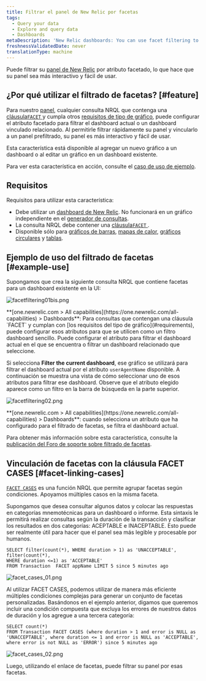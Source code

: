```yaml
---
title: Filtrar el panel de New Relic por facetas
tags:
  - Query your data
  - Explore and query data
  - Dashboards
metaDescription: 'New Relic dashboards: You can use facet filtering to filter dashboards by specific attributes.'
freshnessValidatedDate: never
translationType: machine
---
```






Puede filtrar su [panel de New Relic](/docs/dashboards/new-relic-one-dashboards/get-started/introduction-new-relic-one-dashboards) por atributo facetado, lo que hace que su panel sea más interactivo y fácil de usar.

## ¿Por qué utilizar el filtrado de facetas? [#feature]

Para nuestro [panel](/docs/dashboards/new-relic-one-dashboards/get-started/introduction-new-relic-one-dashboards), cualquier consulta NRQL que contenga una [cláusula`FACET` ](/docs/query-data/nrql-new-relic-query-language/getting-started/nrql-syntax-components-functions#sel-facet)y cumpla otros [requisitos de tipo de gráfico](#requirements), puede configurar el atributo facetado para filtrar el dashboard actual o un dashboard vinculado relacionado. Al permitirle filtrar rápidamente su panel y vincularlo a un panel prefiltrado, su panel es más interactivo y fácil de usar.

Esta característica está disponible al agregar un nuevo gráfico a un dashboard o al editar un gráfico en un dashboard existente.

Para ver esta característica en acción, consulte el [caso de uso de ejemplo](#example-use).

## Requisitos

Requisitos para utilizar esta característica:

* Debe utilizar un [dashboard de New Relic](/docs/dashboards/new-relic-one-dashboards/get-started/introduction-new-relic-one-dashboards). No funcionará en un gráfico independiente en el [generador de consultas](/docs/chart-builder/use-chart-builder/get-started/introduction-chart-builder).
* La consulta NRQL debe contener una [cláusula`FACET` ](/docs/query-data/nrql-new-relic-query-language/getting-started/nrql-syntax-components-functions#sel-facet).
* Disponible sólo para [gráficos de barras](/docs/insights/use-insights-ui/manage-dashboards/chart-types#widget-barchart), [mapas de calor](/docs/insights/use-insights-ui/manage-dashboards/chart-types#widget-heatmap), [gráficos circulares](/docs/insights/use-insights-ui/manage-dashboards/chart-types#widget-piechart) y [tablas](/docs/insights/use-insights-ui/manage-dashboards/chart-types#widget-table).

## Ejemplo de uso del filtrado de facetas [#example-use]

Supongamos que crea la siguiente consulta NRQL que contiene facetas para un dashboard existente en la UI:

<img
  title="facetfiltering01bis.png"
  alt="facetfiltering01bis.png"
  src={dashboardsFacetFiltering}
/>

<figcaption>
  <DoNotTranslate>**[one.newrelic.com > All capabilities](https://one.newrelic.com/all-capabilities) > Dashboards**</DoNotTranslate>: Para consultas que contengan una cláusula `FACET` y cumplan con [los requisitos del tipo de gráfico](#requirements), puede configurar esos atributos para que se utilicen como un filtro dashboard sencillo. Puede configurar el atributo para filtrar el dashboard actual en el que se encuentra o filtrar un dashboard relacionado que seleccione.
</figcaption>

Si selecciona <DoNotTranslate>**Filter the current dashboard**</DoNotTranslate>, ese gráfico se utilizará para filtrar el dashboard actual por el atributo `userAgentName` disponible. A continuación se muestra una vista de cómo seleccionar uno de esos atributos para filtrar ese dashboard. Observe que el atributo elegido aparece como un filtro en la barra de búsqueda en la parte superior.

<img
  title="facetfiltering02.png"
  alt="facetfiltering02.png"
  src={dashboardsFacetFilteringExample}
/>

<figcaption>
  <DoNotTranslate>**[one.newrelic.com > All capabilities](https://one.newrelic.com/all-capabilities) > Dashboards**</DoNotTranslate>: cuando selecciona un atributo que ha configurado para el filtrado de facetas, se filtra el dashboard actual.
</figcaption>

Para obtener más información sobre esta característica, consulte la [publicación del Foro de soporte sobre filtrado de facetas](https://discuss.newrelic.com/t/facet-linking-in-new-relic-one-now-you-can-use-facets-to-filter-your-new-relic-one-dashboards/82289).

## Vinculación de facetas con la cláusula FACET CASES [#facet-linking-cases]

[`FACET CASES`](/docs/query-your-data/nrql-new-relic-query-language/get-started/nrql-syntax-clauses-functions#sel-facet-cases) es una función NRQL que permite agrupar facetas según condiciones. Apoyamos múltiples casos en la misma faceta.

Supongamos que desea consultar algunos datos y colocar las respuestas en categorías mnemotécnicas para un dashboard o informe. Esta sintaxis le permitirá realizar consultas según la duración de la transacción y clasificar los resultados en dos categorías: ACEPTABLE e INACEPTABLE. Esto puede ser realmente útil para hacer que el panel sea más legible y procesable por humanos.

```
SELECT filter(count(*), WHERE duration > 1) as 'UNACCEPTABLE', filter(count(*), 
WHERE duration <=1) as 'ACCEPTABLE' 
FROM Transaction  FACET appName LIMIT 5 since 5 minutes ago
```

<img
  title="facet_cases_01.png"
  alt="facet_cases_01.png"
  src={dashboardsFacetCases}
/>

Al utilizar FACET CASES, podemos utilizar de manera más eficiente múltiples condiciones complejas para generar un conjunto de facetas personalizadas. Basándonos en el ejemplo anterior, digamos que queremos incluir una condición compuesta que excluya los errores de nuestros datos de duración y los agregue a una tercera categoría:

```
SELECT count(*)
FROM Transaction FACET CASES (where duration > 1 and error is NULL as 'UNACCEPTABLE', where duration <= 1 and error is NULL as 'ACCEPTABLE', where error is not NULL as 'ERROR') since 5 minutes ago
```

<img
  title="facet_cases_02.png"
  alt="facet_cases_02.png"
  src={dashboardsFacetCasesExample}
/>

Luego, utilizando el enlace de facetas, puede filtrar su panel por esas facetas.